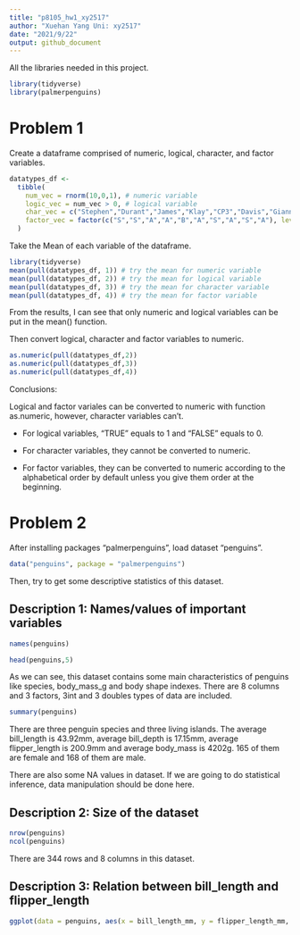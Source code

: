 ```yaml
---
title: "p8105_hw1_xy2517"
author: "Xuehan Yang Uni: xy2517"
date: "2021/9/22"
output: github_document
---
```



All the libraries needed in this project.

```r
library(tidyverse)
library(palmerpenguins)
```


# Problem 1

Create a dataframe comprised of numeric, logical, character, and factor variables.

```r
datatypes_df <-
  tibble(
    num_vec = rnorm(10,0,1), # numeric variable
    logic_vec = num_vec > 0, # logical variable
    char_vec = c("Stephen","Durant","James","Klay","CP3","Davis","Giannis","Joker","Harden","Irving"), # character variable
    factor_vec = factor(c("S","S","A","A","B","A","S","A","S","A"), levels = c("B","A","S")) # factor variables and order them
  )
```

Take the Mean of each variable of the dataframe.

```r
library(tidyverse)
mean(pull(datatypes_df, 1)) # try the mean for numeric variable
mean(pull(datatypes_df, 2)) # try the mean for logical variable
mean(pull(datatypes_df, 3)) # try the mean for character variable
mean(pull(datatypes_df, 4)) # try the mean for factor variable
```

From the results, I can see that only numeric and logical variables can be put in the mean() function. 

Then convert logical, character and factor variables to numeric.

```r
as.numeric(pull(datatypes_df,2))
as.numeric(pull(datatypes_df,3))
as.numeric(pull(datatypes_df,4))
```

Conclusions:

Logical and factor variales can be converted to numeric with function as.numeric, however, character variables can't.

* For logical variables, "TRUE" equals to 1 and "FALSE" equals to 0.

* For character variables, they cannot be converted to numeric.

* For factor variables, they can be converted to numeric according to the alphabetical order by default 
unless you give them order at the beginning.


# Problem 2

After installing packages "palmerpenguins", load dataset "penguins".

```r
data("penguins", package = "palmerpenguins")
```

Then, try to get some descriptive statistics of this dataset.

## Description 1: Names/values of important variables

```r
names(penguins) 
```

```r
head(penguins,5)
```

As we can see, this dataset contains some main characteristics of penguins like species, body_mass_g and body shape indexes. There are 8 columns and 3 factors, 3int and 3 doubles types of data are included.

```r
summary(penguins)
```

There are three penguin species and three living islands. The average bill_length is 43.92mm, average bill_depth is 17.15mm, average flipper_length is 200.9mm and average body_mass is 4202g. 165 of them are female and 168 of them are male. 

There are also some NA values in dataset. If we are going to do statistical inference, data manipulation should be done here.

## Description 2: Size of the dataset

```r
nrow(penguins)
ncol(penguins)
```

There are 344 rows and 8 columns in this dataset.

## Description 3: Relation between bill_length and flipper_length

```r
ggplot(data = penguins, aes(x = bill_length_mm, y = flipper_length_mm, color = species)) + geom_point() + labs(title = "Relation between bill_length and flipper_length")
```


